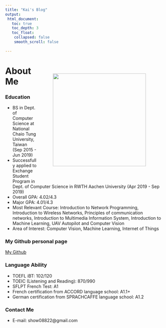 ```yaml
---
title: "Kai's Blog"
output:
 html_document:
   toc: true
   toc_depth: 3
   toc_float:
    collapsed: false
    smooth_scroll: false
    
---
```

   

<!-- ![](kai.jpg) -->
<img src="./kai.jpg" align="right" style="width: 300px; margin: 50px; "/>

# About Me
### Education
 - BS in Dept. of Computer Science at National Chaio Tung University, Taiwan (Sep 2015 - Jun 2019)
 - Successfully applied to Exchange Student Program in Dept. of Computer Science in RWTH Aachen University (Apr 2019 - Sep 2019)
 - Overall GPA: 4.02/4.3
 - Major GPA: 4.01/4.3
 - Most Relevant Course: Introduction to Network Programming, Introduction to Wireless Networks, Principles of communication networks, Introduction to Multimedia Information System, Introduction to Machine Learning, UAV Autopilot and Computer Vision
 - Area of Interest: Computer Vision, Machine Learning, Internet of Things

### My Github personal page
[My Github](https://github.com/kai0122 "Github")

### Language Ability
 - TOEFL iBT: 102/120
 - TOEIC (Listening and Reading): 870/990
 - SFLPT French Test: A1
 - French certification from ACCORD language school: A1.1+
 - German certification from SPRACHCAFFE language school: A1.2

### Contact Me
 - E-mail: show08822@gmail.com

